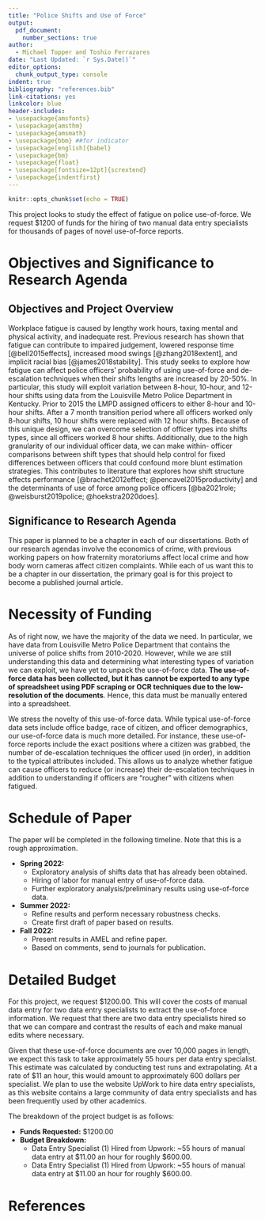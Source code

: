 ```yaml
---
title: "Police Shifts and Use of Force"
output: 
  pdf_document:
    number_sections: true
author: 
  - Michael Topper and Toshio Ferrazares
date: "Last Updated: `r Sys.Date()`"
editor_options: 
  chunk_output_type: console
indent: true
bibliography: "references.bib"
link-citations: yes
linkcolor: blue
header-includes:
- \usepackage{amsfonts}
- \usepackage{amsthm}
- \usepackage{amsmath}
- \usepackage{bbm} ##for indicator
- \usepackage[english]{babel}
- \usepackage{bm}
- \usepackage{float}
- \usepackage[fontsize=12pt]{scrextend}
- \usepackage{indentfirst}
---
```


```r
knitr::opts_chunk$set(echo = TRUE)
```

\noindent This project looks to study the effect of fatigue on police use-of-force. We request $1200 of funds for the hiring of two manual data entry specialists for thousands of pages of novel use-of-force reports.

# Objectives and Significance to Research Agenda

## Objectives and Project Overview

Workplace fatigue is caused by lengthy work hours, taxing mental and physical activity, and inadequate rest. Previous research has shown that fatigue can contribute to impaired judgement, lowered response time [@bell2015effects], increased mood swings [@zhang2018extent], and implicit racial bias [@james2018stability]. This study seeks to explore how fatigue can affect police officers' probability of using use-of-force and de-escalation techniques when their shifts lengths are increased by 20-50%. In particular, this study will exploit variation between 8-hour, 10-hour, and 12-hour shifts using data from the Louisville Metro Police Department in Kentucky. Prior to 2015 the LMPD assigned officers to either 8-hour and 10-hour shifts. After a 7 month transition period where all officers worked only 8-hour shifts, 10 hour shifts were replaced with 12 hour shifts. Because of this unique design, we can overcome selection of officer types into shifts types, since all officers worked 8 hour shifts. Additionally, due to the high granularity of our individual officer data, we can make within- officer comparisons between shift types that should help control for fixed differences between officers that could confound more blunt estimation strategies. This contributes to literature that explores how shift structure effects performance [@brachet2012effect; @pencavel2015productivity] and the determinants of use of force among police officers [@ba2021role; @weisburst2019police; @hoekstra2020does].

## Significance to Research Agenda

This paper is planned to be a chapter in each of our dissertations. Both of our research agendas involve the economics of crime, with previous working papers on how fraternity moratoriums affect local crime and how body worn cameras affect citizen complaints. While each of us want this to be a chapter in our dissertation, the primary goal is for this project to become a published journal article. 


# Necessity of Funding

As of right now, we have the majority of the data we need. In particular, we have data from Louisville Metro Police Department that contains the universe of police shifts from 2010-2020. However, while we are still understanding this data and determining what interesting types of variation we can exploit, we have yet to unpack the use-of-force data. **The use-of-force data has been collected, but it has cannot be exported to any type of spreadsheet using PDF scraping or OCR techniques due to the low-resolution of the documents**. Hence, this data must be manually entered into a spreadsheet.

We stress the novelty of this use-of-force data. While typical use-of-force data sets include office badge, race of citizen, and officer demographics, our use-of-force data is much more detailed. For instance, these use-of-force reports include the exact positions where a citizen was grabbed, the number of de-escalation techniques the officer used (in order), in addition to the typical attributes included. This allows us to analyze whether fatigue can cause officers to reduce (or increase) their de-escalation techniques in addition to understanding if officers are "rougher" with citizens when fatigued.

# Schedule of Paper

The paper will be completed in the following timeline. Note that this is a rough approximation.

* **Spring 2022:** 
  + Exploratory analysis of shifts data that has already been obtained.
  + Hiring of labor for manual entry of use-of-force data.
  + Further exploratory analysis/preliminary results using use-of-force data.
* **Summer 2022:** 
  + Refine results and perform necessary robustness checks. 
  + Create first draft of paper based on results.
* **Fall 2022:** 
  + Present results in AMEL and refine paper. 
  + Based on comments, send to journals for publication. 


# Detailed Budget

For this project, we request $1200.00. This will cover the costs of manual data entry for two data entry specialists to extract the use-of-force information. We request that there are two data entry specialists hired so that we can compare and contrast the results of each and make manual edits where necessary.

Given that these use-of-force documents are over 10,000 pages in length, we expect this task to take approximately 55 hours per data entry specialist. This estimate was calculated by conducting test runs and extrapolating. At a rate of $11 an hour, this would amount to approximately 600 dollars per specialist. We plan to use the website UpWork to hire data entry specialists, as this website contains a large community of data entry specialists and has been frequently used by other academics.

The breakdown of the project budget is as follows:

* **Funds Requested:** $1200.00
* **Budget Breakdown:**
  + Data Entry Specialist (1) Hired from Upwork: ~55 hours of manual data entry at $11.00 an hour for roughly $600.00.
  + Data Entry Specialist (1) Hired from Upwork: ~55 hours of manual data entry at $11.00 an hour for roughly $600.00.
  
\newpage

# References
  
  

